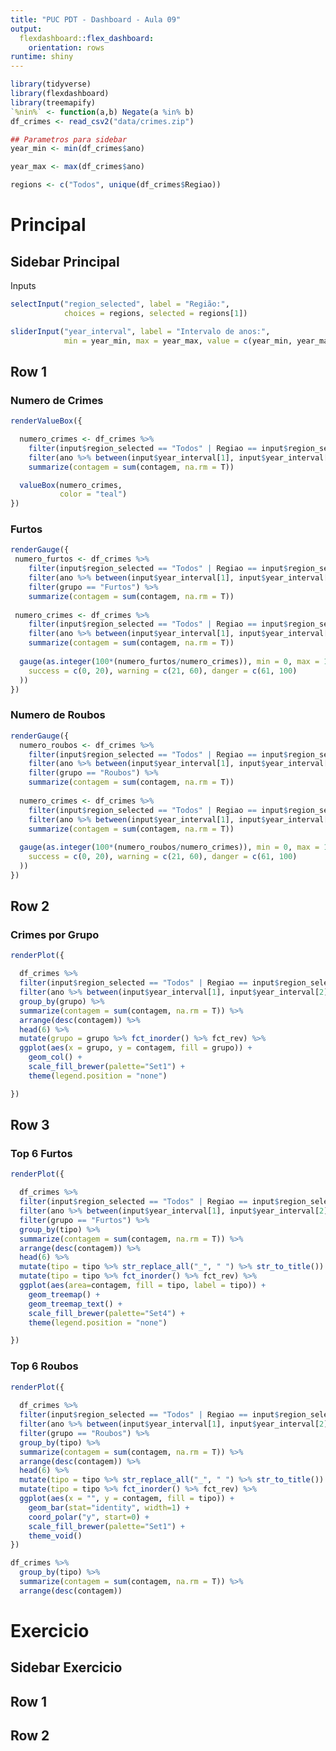 ```yaml
---
title: "PUC PDT - Dashboard - Aula 09"
output: 
  flexdashboard::flex_dashboard:
    orientation: rows
runtime: shiny
---
```


```r
library(tidyverse)
library(flexdashboard)
library(treemapify)
`%nin%` <- function(a,b) Negate(a %in% b)
df_crimes <- read_csv2("data/crimes.zip")

## Parametros para sidebar
year_min <- min(df_crimes$ano)

year_max <- max(df_crimes$ano)

regions <- c("Todos", unique(df_crimes$Regiao))
```

# Principal

## Sidebar Principal {.sidebar}

Inputs

```r
selectInput("region_selected", label = "Região:",
            choices = regions, selected = regions[1])

sliderInput("year_interval", label = "Intervalo de anos:",
            min = year_min, max = year_max, value = c(year_min, year_max), sep = "")
```

## Row 1

### Numero de Crimes

```r
renderValueBox({

  numero_crimes <- df_crimes %>%
    filter(input$region_selected == "Todos" | Regiao == input$region_selected) %>%
    filter(ano %>% between(input$year_interval[1], input$year_interval[2])) %>%
    summarize(contagem = sum(contagem, na.rm = T))

  valueBox(numero_crimes,
           color = "teal")
})
```

### Furtos
```r
renderGauge({
 numero_furtos <- df_crimes %>%
    filter(input$region_selected == "Todos" | Regiao == input$region_selected) %>%
    filter(ano %>% between(input$year_interval[1], input$year_interval[2])) %>%
    filter(grupo == "Furtos") %>% 
    summarize(contagem = sum(contagem, na.rm = T))
 
 numero_crimes <- df_crimes %>%
    filter(input$region_selected == "Todos" | Regiao == input$region_selected) %>%
    filter(ano %>% between(input$year_interval[1], input$year_interval[2])) %>%
    summarize(contagem = sum(contagem, na.rm = T))
   
  gauge(as.integer(100*(numero_furtos/numero_crimes)), min = 0, max = 100, symbol = '%', gaugeSectors(
    success = c(0, 20), warning = c(21, 60), danger = c(61, 100)
  ))
})
```

### Numero de Roubos
```r
renderGauge({
  numero_roubos <- df_crimes %>% 
    filter(input$region_selected == "Todos" | Regiao == input$region_selected) %>%
    filter(ano %>% between(input$year_interval[1], input$year_interval[2])) %>%
    filter(grupo == "Roubos") %>% 
    summarize(contagem = sum(contagem, na.rm = T))
  
  numero_crimes <- df_crimes %>%
    filter(input$region_selected == "Todos" | Regiao == input$region_selected) %>%
    filter(ano %>% between(input$year_interval[1], input$year_interval[2])) %>%
    summarize(contagem = sum(contagem, na.rm = T))
    
  gauge(as.integer(100*(numero_roubos/numero_crimes)), min = 0, max = 100, symbol = '%', gaugeSectors(
    success = c(0, 20), warning = c(21, 60), danger = c(61, 100)
  ))
})
```

## Row 2

### Crimes por Grupo

```r
renderPlot({

  df_crimes %>%
  filter(input$region_selected == "Todos" | Regiao == input$region_selected) %>%
  filter(ano %>% between(input$year_interval[1], input$year_interval[2])) %>%
  group_by(grupo) %>%
  summarize(contagem = sum(contagem, na.rm = T)) %>%
  arrange(desc(contagem)) %>%
  head(6) %>%
  mutate(grupo = grupo %>% fct_inorder() %>% fct_rev) %>%
  ggplot(aes(x = grupo, y = contagem, fill = grupo)) +
    geom_col() +
    scale_fill_brewer(palette="Set1") +
    theme(legend.position = "none")

})
```

## Row 3

### Top 6 Furtos

```r
renderPlot({

  df_crimes %>%
  filter(input$region_selected == "Todos" | Regiao == input$region_selected) %>%
  filter(ano %>% between(input$year_interval[1], input$year_interval[2])) %>%
  filter(grupo == "Furtos") %>%
  group_by(tipo) %>%
  summarize(contagem = sum(contagem, na.rm = T)) %>%
  arrange(desc(contagem)) %>%
  head(6) %>%
  mutate(tipo = tipo %>% str_replace_all("_", " ") %>% str_to_title()) %>%
  mutate(tipo = tipo %>% fct_inorder() %>% fct_rev) %>%
  ggplot(aes(area=contagem, fill = tipo, label = tipo)) +
    geom_treemap() +
    geom_treemap_text() +
    scale_fill_brewer(palette="Set4") +
    theme(legend.position = "none")

})
```   
 
### Top 6 Roubos
    
```r
renderPlot({
  
  df_crimes %>%
  filter(input$region_selected == "Todos" | Regiao == input$region_selected) %>%
  filter(ano %>% between(input$year_interval[1], input$year_interval[2])) %>%
  filter(grupo == "Roubos") %>%
  group_by(tipo) %>%
  summarize(contagem = sum(contagem, na.rm = T)) %>%
  arrange(desc(contagem)) %>%
  head(6) %>%
  mutate(tipo = tipo %>% str_replace_all("_", " ") %>% str_to_title()) %>%
  mutate(tipo = tipo %>% fct_inorder() %>% fct_rev) %>%
  ggplot(aes(x = "", y = contagem, fill = tipo)) +
    geom_bar(stat="identity", width=1) +
    coord_polar("y", start=0) +
    scale_fill_brewer(palette="Set1") +
    theme_void()
})
```

```r
df_crimes %>%
  group_by(tipo) %>%
  summarize(contagem = sum(contagem, na.rm = T)) %>%
  arrange(desc(contagem))
```


# Exercicio

## Sidebar Exercicio {.sidebar}

## Row 1

## Row 2

